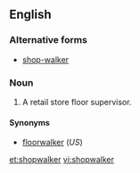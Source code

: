 ==English==

===Alternative forms===
* [[shop-walker]]

===Noun===
{{en-noun}}

# {{context|British}} A retail store floor supervisor.

====Synonyms====
* [[floorwalker]] (''US'')

[[et:shopwalker]]
[[vi:shopwalker]]